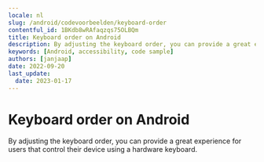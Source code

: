 ```yaml
---
locale: nl
slug: /android/codevoorbeelden/keyboard-order
contentful_id: 1BKdb8wRAfaqzqs75OLBQm
title: Keyboard order on Android
description: By adjusting the keyboard order, you can provide a great experience for users that control their device using a hardware keyboard.
keywords: [Android, accessibility, code sample]
authors: [janjaap]
date: 2022-09-20
last_update:
  date: 2023-01-17
---
```


# Keyboard order on Android

By adjusting the keyboard order, you can provide a great experience for users that control their device using a hardware keyboard.

<CodeSample id="keyboard-order" locale="nl" platform="android"/>
